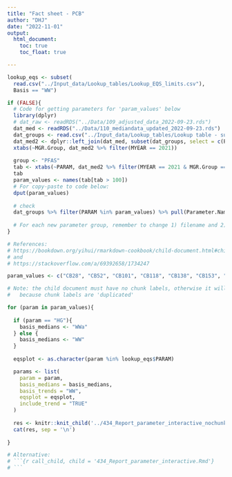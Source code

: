 ```yaml
---
title: "Fact sheet - PCB"
author: "DHJ"
date: "2022-11-01"
output: 
  html_document:
    toc: true
    toc_float: true

---
```



```r

lookup_eqs <- subset(
  read.csv("../Input_data/Lookup_tables/Lookup_EQS_limits.csv"),
  Basis == "WW")

if (FALSE){
  # Code for getting parameters for 'param_values' below 
  library(dplyr)
  # dat_raw <- readRDS("../Data/109_adjusted_data_2022-09-23.rds")  
  dat_med <- readRDS("../Data/110_mediandata_updated_2022-09-23.rds")  
  dat_groups <- read.csv("../Input_data/Lookup_tables/Lookup table - substance groups.csv")
  dat_med2 <- dplyr::left_join(dat_med, subset(dat_groups, select = c(PARAM, MGR.Group)))
  xtabs(~MGR.Group, dat_med2 %>% filter(MYEAR == 2021))
  
  group <- "PFAS"
  tab <- xtabs(~PARAM, dat_med2 %>% filter(MYEAR == 2021 & MGR.Group == group))
  tab
  param_values <- names(tab[tab > 100])
  # For copy-paste to code below:
  dput(param_values)
  
  # check
  dat_groups %>% filter(PARAM %in% param_values) %>% pull(Parameter.Name)
  
  # For each new parameter group, remember to change 1) filename and 2) title
}

```



```r

# References:
# https://bookdown.org/yihui/rmarkdown-cookbook/child-document.html#child-document
# and
# https://stackoverflow.com/a/69392658/1734247 

param_values <- c("CB28", "CB52", "CB101", "CB118", "CB138", "CB153", "CB180")

# Note: the child document must have no chunk labels, otherwise it will stop in the start of he second round
#   because chunk labels are 'duplicated'

for (param in param_values){
  
  if (param == "HG"){
    basis_medians <- "WWa"
  } else {
    basis_medians <- "WW"
  }
  
  eqsplot <- as.character(param %in% lookup_eqs$PARAM)

  params <- list(
    param = param,
    basis_medians = basis_medians,
    basis_trends = "WW",
    eqsplot = eqsplot,
    include_trend = "TRUE"
  )
  
  res <- knitr::knit_child('../434_Report_parameter_interactive_nochunklabels.Rmd', quiet = TRUE)
  cat(res, sep = '\n')
  
}

# Alternative:
# ```{r call_child, child = '434_Report_parameter_interactive.Rmd'}
# ```

```

